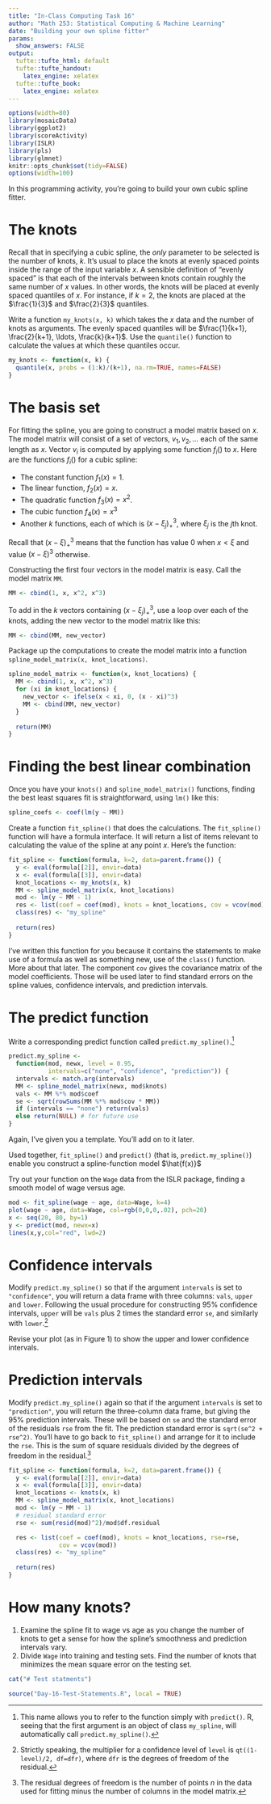 ```yaml
---
title: "In-Class Computing Task 16"
author: "Math 253: Statistical Computing & Machine Learning"
date: "Building your own spline fitter"
params:
  show_answers: FALSE
output:
  tufte::tufte_html: default
  tufte::tufte_handout:
    latex_engine: xelatex
  tufte::tufte_book:
    latex_engine: xelatex
---
```


```r
options(width=80)
library(mosaicData)
library(ggplot2)
library(scoreActivity)
library(ISLR)
library(pls)
library(glmnet)
knitr::opts_chunk$set(tidy=FALSE)
options(width=100)
```

In this programming activity, you're going to build your own cubic spline fitter.

# The knots

Recall that in specifying a cubic spline, the *only* parameter to be selected is the number of knots, $k$. It's usual to place the knots at evenly spaced points inside the range of the input variable $x$.  A sensible definition of "evenly spaced" is that each of the intervals between knots contain roughly the same number of $x$ values. In other words, the knots will be placed at evenly spaced quantiles of $x$.  For instance, if $k=2$, the knots are placed at the $\frac{1}{3}$ and $\frac{2}{3}$ quantiles.

Write a function `my_knots(x, k)` which takes the $x$ data and the number of knots as arguments.  The evenly spaced quantiles will be $\frac{1}{k+1}, \frac{2}{k+1}, \ldots, \frac{k}{k+1}$.  Use the `quantile()` function to calculate the values at which these quantiles occur.

```r
my_knots <- function(x, k) {
  quantile(x, probs = (1:k)/(k+1), na.rm=TRUE, names=FALSE)
}
```

# The basis set

For fitting the spline, you are going to construct a model matrix based on $x$. The model matrix will consist of a set of vectors, $v_1, v_2, \ldots$ each of the same length as $x$.  Vector $v_i$ is computed by applying some function $f_i()$ to $x$.  Here are the functions $f_i()$ for a cubic spline:

- The constant function $f_1(x) = 1$.
- The linear function, $f_2(x) = x$.
- The quadratic function $f_3(x) = x^2$.
- The cubic function $f_4(x) = x^3$
- Another $k$ functions, each of which is $(x - \xi_j)^3_+$, where $\xi_j$ is the $j$th knot.

Recall that $(x - \xi)^3_+$ means that the function has value 0 when $x < \xi$ and value $(x - \xi)^3$ otherwise.

Constructing the first four vectors in the model matrix is easy.  Call the model matrix `MM`.
```r
MM <- cbind(1, x, x^2, x^3)
```

To add in the $k$ vectors containing $(x - \xi_j)^3_+$, use a loop over each of the knots, adding the new vector to the model matrix like this:
```r
MM <- cbind(MM, new_vector)
```

Package up the computations to create the model matrix into a function `spline_model_matrix(x, knot_locations)`.

```r
spline_model_matrix <- function(x, knot_locations) {
  MM <- cbind(1, x, x^2, x^3)
  for (xi in knot_locations) {
    new_vector <- ifelse(x < xi, 0, (x - xi)^3)
    MM <- cbind(MM, new_vector)
  }
  
  return(MM)
}
```

# Finding the best linear combination

Once you have your `knots()` and `spline_model_matrix()` functions, finding the best least squares fit is straightforward, using `lm()` like this:
```r
spline_coefs <- coef(lm(y ~ MM))
```

Create a function `fit_spline()` that does the calculations.  The `fit_spline()` function will have a formula interface.  It will return a list of items relevant to calculating the value of the spline at any point $x$.  Here's the function:
```r
fit_spline <- function(formula, k=2, data=parent.frame()) {
  y <- eval(formula[[2]], envir=data)
  x <- eval(formula[[3]], envir=data)
  knot_locations <- my_knots(x, k)
  MM <- spline_model_matrix(x, knot_locations)
  mod <- lm(y ~ MM - 1)
  res <- list(coef = coef(mod), knots = knot_locations, cov = vcov(mod))
  class(res) <- "my_spline"
  
  return(res)
}
```
I've written this function for you because it contains the statements to make use of a formula as well as something new, use of the `class()` function. More about that later. The component `cov` gives the covariance matrix of the model coefficients.  Those will be used later to find standard errors on the spline values, confidence intervals, and prediction intervals.

# The predict function

Write a corresponding predict function called `predict.my_spline()`.^[This name allows you to refer to the function simply with `predict()`.  R, seeing that the first argument is an object of class `my_spline`, will automatically call `predict.my_spline()`.]

```r
predict.my_spline <- 
  function(mod, newx, level = 0.95,
           intervals=c("none", "confidence", "prediction")) {
  intervals <- match.arg(intervals)
  MM <- spline_model_matrix(newx, mod$knots)
  vals <- MM %*% mod$coef
  se <- sqrt(rowSums(MM %*% mod$cov * MM))
  if (intervals == "none") return(vals)
  else return(NULL) # for future use
}
```

Again, I've given you a template.  You'll add on to it later. 

Used together, `fit_spline()` and `predict()` (that is, `predict.my_spline()`) enable you construct a spline-function model $\hat{f(x)}$

Try out your function on the `Wage` data from the ISLR package, finding a smooth model of wage versus age.
```r
mod <- fit_spline(wage ~ age, data=Wage, k=4)
plot(wage ~ age, data=Wage, col=rgb(0,0,0,.02), pch=20)
x <- seq(20, 80, by=1)
y <- predict(mod, newx=x)
lines(x,y,col="red", lwd=2)
```

# Confidence intervals

Modify `predict.my_spline()` so that if the argument `intervals` is set to `"confidence"`, you will return a data frame with three columns: `vals`, `upper` and `lower`.  Following the usual procedure for constructing 95% confidence intervals, `upper` will be `vals` plus 2 times the standard error `se`, and similarly with `lower`.^[Strictly speaking, the multiplier for a confidence level of `level` is 
`qt((1-level)/2, df=dfr)`, where `dfr` is the degrees of freedom of the residual.]

Revise your plot (as in Figure 1) to show the upper and lower confidence intervals. 

# Prediction intervals

Modify `predict.my_spline()` again so that if the argument `intervals` is set to `"prediction"`, you will return the three-column data frame, but giving the 95% prediction intervals.  These will be based on `se` and the standard error of the residuals `rse` from the fit.  The prediction standard error is `sqrt(se^2 + rse^2)`.  You'll have to go back to `fit_spline()` and arrange for it to include the `rse`.  This is the sum of square residuals divided by the degrees of freedom in the residual.^[The residual degrees of freedom is the number of points $n$ in the data used for fitting minus the number of columns in the model matrix.] 


```r
fit_spline <- function(formula, k=2, data=parent.frame()) {
  y <- eval(formula[[2]], envir=data)
  x <- eval(formula[[3]], envir=data)
  knot_locations <- knots(x, k)
  MM <- spline_model_matrix(x, knot_locations)
  mod <- lm(y ~ MM - 1)
  # residual standard error
  rse <- sum(resid(mod)^2)/mod$df.residual

  res <- list(coef = coef(mod), knots = knot_locations, rse=rse, 
              cov = vcov(mod))
  class(res) <- "my_spline"
  
  return(res)
}
```

# How many knots?

1. Examine the spline fit to wage vs age as you change the number of knots to get a sense for how the spline's smoothness and prediction intervals vary.
2. Divide `Wage` into training and testing sets.  Find the number of knots that minimizes the mean square error on the testing set.


```r
cat("# Test statments")
```


```r
source("Day-16-Test-Statements.R", local = TRUE)
```
